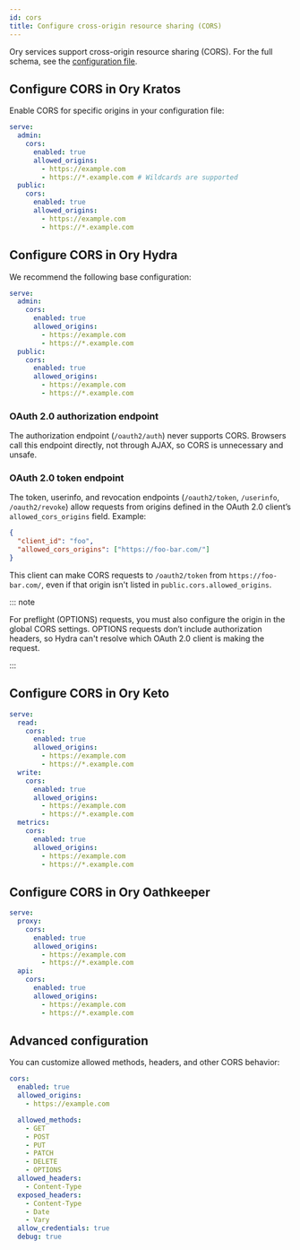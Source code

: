 ```yaml
---
id: cors
title: Configure cross-origin resource sharing (CORS)
---
```


Ory services support cross-origin resource sharing (CORS). For the full schema, see the
[configuration file](https://github.com/ory/hydra/blob/master/.schema/config.schema.json).

## Configure CORS in Ory Kratos

Enable CORS for specific origins in your configuration file:

```yaml
serve:
  admin:
    cors:
      enabled: true
      allowed_origins:
        - https://example.com
        - https://*.example.com # Wildcards are supported
  public:
    cors:
      enabled: true
      allowed_origins:
        - https://example.com
        - https://*.example.com
```

## Configure CORS in Ory Hydra

We recommend the following base configuration:

```yaml
serve:
  admin:
    cors:
      enabled: true
      allowed_origins:
        - https://example.com
        - https://*.example.com
  public:
    cors:
      enabled: true
      allowed_origins:
        - https://example.com
        - https://*.example.com
```

### OAuth 2.0 authorization endpoint

The authorization endpoint (`/oauth2/auth`) never supports CORS. Browsers call this endpoint directly, not through AJAX, so
CORS is unnecessary and unsafe.

### OAuth 2.0 token endpoint

The token, userinfo, and revocation endpoints (`/oauth2/token`, `/userinfo`, `/oauth2/revoke`) allow requests from
origins defined in the OAuth 2.0 client’s `allowed_cors_origins` field. Example:

```json
{
  "client_id": "foo",
  "allowed_cors_origins": ["https://foo-bar.com/"]
}
```

This client can make CORS requests to `/oauth2/token` from `https://foo-bar.com/`, even if that origin isn't listed in
`public.cors.allowed_origins`.

::: note

For preflight (OPTIONS) requests, you must also configure the origin in the global CORS settings. OPTIONS requests don’t
include authorization headers, so Hydra can't resolve which OAuth 2.0 client is making the request.

:::

## Configure CORS in Ory Keto

```yaml
serve:
  read:
    cors:
      enabled: true
      allowed_origins:
        - https://example.com
        - https://*.example.com
  write:
    cors:
      enabled: true
      allowed_origins:
        - https://example.com
        - https://*.example.com
  metrics:
    cors:
      enabled: true
      allowed_origins:
        - https://example.com
        - https://*.example.com
```

## Configure CORS in Ory Oathkeeper

```yaml
serve:
  proxy:
    cors:
      enabled: true
      allowed_origins:
        - https://example.com
        - https://*.example.com
  api:
    cors:
      enabled: true
      allowed_origins:
        - https://example.com
        - https://*.example.com
```

## Advanced configuration

You can customize allowed methods, headers, and other CORS behavior:

```yaml
cors:
  enabled: true
  allowed_origins:
    - https://example.com

  allowed_methods:
    - GET
    - POST
    - PUT
    - PATCH
    - DELETE
    - OPTIONS
  allowed_headers:
    - Content-Type
  exposed_headers:
    - Content-Type
    - Date
    - Vary
  allow_credentials: true
  debug: true
```
